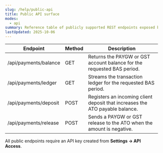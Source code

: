 ```yaml
---
slug: /help/public-api
title: Public API surface
modes:
  - api
summary: Reference table of publicly supported REST endpoints exposed by APGMS.
lastUpdated: 2025-10-06
---
```


| Endpoint | Method | Description |
| --- | --- | --- |
| /api/payments/balance | GET | Returns the PAYGW or GST account balance for the requested BAS period. |
| /api/payments/ledger | GET | Streams the transaction ledger for the requested BAS period. |
| /api/payments/deposit | POST | Registers an incoming client deposit that increases the ATO payable balance. |
| /api/payments/release | POST | Sends a PAYGW or GST release to the ATO when the amount is negative. |

All public endpoints require an API key created from **Settings → API Access**.
